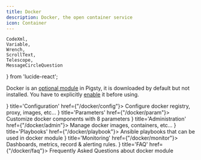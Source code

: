 ```yaml
---
title: Docker
description: Docker, the open container service
icon: Container
---
```


    CodeXml,
    Variable,
    Wrench,
    ScrollText,
    Telescope,
    MessageCircleQuestion
} from 'lucide-react';


Docker is an [optional module](/docs/intro/module#extra-modules) in Pigsty, it is downloaded by default but not installed.
You have to explicitly [enable](/docker/config) it before using.

<Cards>
    <Card icon={<CodeXml className="text-sky-700"/>} title='Configuration' href={"/docker/config"}>
        Configure docker registry, proxy, images, etc...
    </Card>
    <Card icon={<Variable className="text-amber-500"/>} title='Parameters' href={"/docker/param"}>
        Customize docker components with 8 parameters
    </Card>
    <Card icon={<Wrench className={"text-violet-500"}/>} title='Administration' href={"/docker/admin"}>
        Manage docker images, containers, etc...
    </Card>
    <Card icon={<ScrollText className="text-blue-400"/>} title='Playbooks' href={"/docker/playbook"}>
        Ansible playbooks that can be used in docker module
    </Card>
    <Card icon={<Telescope className="text-orange-600"/>} title='Monitoring' href={"/docker/monitor"}>
        Dashboards, metrics, record & alerting rules.
    </Card>
    <Card icon={<MessageCircleQuestion className="text-emerald-600"/>} title='FAQ' href={"/docker/faq"}>
        Frequently Asked Questions about docker module
    </Card>
</Cards>
